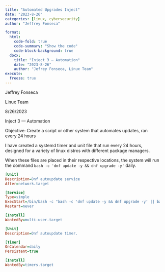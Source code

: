 ```yaml
---
title: "Automated Upgrades Inject"
date: "2023-8-26"
categories: [linux, cybersecurity]
author: "Jeffrey Fonseca"

format:
  html:
    code-fold: true
    code-summary: "Show the code"
    code-block-background: true
  docx: 
    title: "Inject 3 — Automation"
    date: "2023-8-26"
    author: "Jefrey Fonseca, Linux Team"
execute:
  freeze: true
---
```


Jeffrey Fonseca

Linux Team

8/26/2023

Inject 3 — Automation

Objective: Create a script or other system that automates updates, ran every 24 hours


I have created a systemd timer and unit file that run every 24 hours, designed for a variety of linux distros with different package managers.


When these files are placed in their respective locations, the system will run the command `bash -c 'dnf update -y && dnf upgrade -y'` daily. 


```.ini
[Unit]
Description=Dnf autoupdate service
After=network.target

[Service]
Type=simple
ExecStart=/bin/bash -c "bash -c 'dnf update -y && dnf upgrade -y' || bash -c 'DEBIAN_FRONTEND=noninteractive apt update -y && DEBIAN_FRONTEND=noninteractive apt upgrade -y' || bash -c 'pacman -Syu --noconfirm'"
Restart=never

[Install]
WantedBy=multi-user.target
```


```.ini
[Unit]
Description=Dnf autoupdate timer.

[Timer]
OnCalendar=daily
Persistent=true

[Install]
WantedBy=timers.target
```


